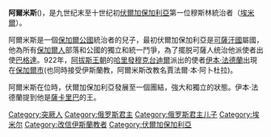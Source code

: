 '''阿爾米斯'''({{bd|9世纪||10世纪||}})，是九世纪末至十世纪初[[伏爾加保加利亞|伏爾加保加利亞]]第一位穆斯林統治者（[[埃米爾|埃米爾]]）。

阿爾米斯是一個[[保加爾公國|保加爾公國]]統治者的兒子，最初伏爾加保加利亞是[[可薩汗國|可薩汗國]]屬國，他為所有[[保加爾人|保加爾人]]部落和公國的獨立和統一鬥爭，為了擺脱可薩人统治他派使者出使[[巴格達|巴格達]]。922年，[[阿拔斯王朝|阿拔斯王朝]]的[[哈里發|哈里發]][[穆克台迪爾|穆克台迪爾]]派出的使者[[伊本·法德蘭|伊本·法德蘭]]出現在[[保加爾市|保加爾市]](也同時接受伊斯蘭教，阿爾米斯改教名賈法爾·本·阿卜杜拉)。

阿爾米斯在位時，伏爾加保加利亞發展至一個團結，強大和獨立的狀態。伊本·法德蘭提到他是[[薩卡里巴|薩卡里巴]]的王。

[[Category:突厥人|Category:突厥人]]
[[Category:俄罗斯君主|Category:俄罗斯君主]]
[[Category:俄罗斯君主儿子|Category:俄罗斯君主儿子]]
[[Category:埃米尔|Category:埃米尔]]
[[Category:改信伊斯蘭教者|Category:改信伊斯蘭教者]]
[[Category:伏爾加保加利亞|Category:伏爾加保加利亞]]